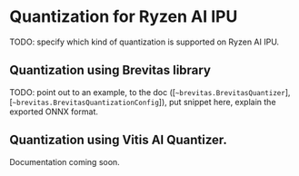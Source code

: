 <!--Copyright 2023 The HuggingFace Team. All rights reserved.
Licensed under the MIT License.
-->

# Quantization for Ryzen AI IPU

TODO: specify which kind of quantization is supported on Ryzen AI IPU.

## Quantization using Brevitas library

TODO: point out to an example, to the doc ([`~brevitas.BrevitasQuantizer`], [`~brevitas.BrevitasQuantizationConfig`]), put snippet here, explain the exported ONNX format.

## Quantization using Vitis AI Quantizer.

Documentation coming soon.
